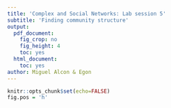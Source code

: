 ```yaml
---
title: 'Complex and Social Networks: Lab session 5'
subtitle: 'Finding community structure'
output:
  pdf_document:
    fig_crop: no
    fig_height: 4
    toc: yes
  html_document:
    toc: yes
author: Miguel Alcon & Egon 
---
```


```r
knitr::opts_chunk$set(echo=FALSE)
fig.pos = 'h'
```

